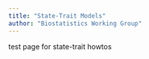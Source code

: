 ```yaml
---
title: "State-Trait Models"
author: "Biostatistics Working Group"
---
```


test page for state-trait howtos